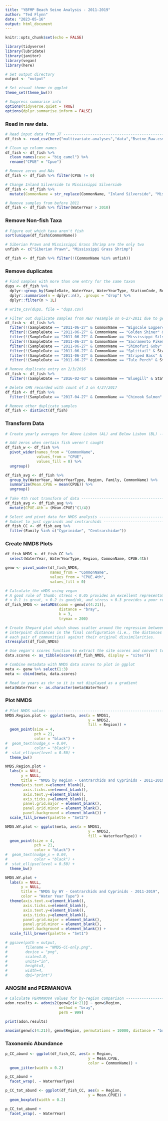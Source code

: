 ```yaml
---
title: "YBFMP Beach Seine Analysis - 2011-2019"
author: "Ted Flynn"
date: "2023-05-16"
output: html_document
---
```


```r
knitr::opts_chunk$set(echo = FALSE)

library(tidyverse)
library(lubridate)
library(janitor)
library(vegan)
library(here)

# Set output directory 
output <- "output"

# Set visual theme in ggplot
theme_set(theme_bw())

# Suppress summarise info
options(tidyverse.quiet = TRUE)
options(dplyr.summarise.inform = FALSE)

```

### Read in raw data. 

```r
# Read input data from JT ------------------------------------------------------
df_fish <- read_csv(here("multivariate-analyses","data","Bseine_Raw.csv"), show_col_types = FALSE)

# Clean up column names
df_fish <- df_fish %>% 
  clean_names(case = "big_camel") %>%
  rename("CPUE" = "Cpue")

# Remove zeros and NAs
df_fish <- df_fish %>% filter(CPUE != 0)

# Change Inland Silverside to Mississippi Silverside
df_fish <- df_fish %>% 
  mutate(CommonName = str_replace(CommonName, "Inland Silverside", "Mississippi Silverside"))

# Remove samples from before 2011
df_fish <- df_fish %>% filter(WaterYear > 2010)
```

### Remove Non-fish Taxa

```r
# Figure out which taxa aren't fish
sort(unique(df_fish$CommonName))

# Siberian Prawn and Mississippi Grass Shrimp are the only two
unfish <- c("Siberian Prawn", "Mississippi Grass Shrimp")

df_fish <- df_fish %>% filter(!(CommonName %in% unfish))

```

### Remove duplicates
```r
# Find samples with more than one entry for the same taxon
dups <- df_fish %>%
  dplyr::group_by(SampleDate, WaterYear, WaterYearType, StationCode, Region, CommonName) %>%
  dplyr::summarise(n = dplyr::n(), .groups = "drop") %>%
  dplyr::filter(n > 1L) 

# write_csv(dups, file = "dups.csv)

# Filter out duplicate samples from AEU resample on 6-27-2011 due to gear issue
df_fish <- df_fish %>% 
  filter(!(SampleDate == "2011-06-27" & CommonName == "Bigscale Logperch" & StationCode == "BL5" & Count == 1)) %>% 
  filter(!(SampleDate == "2011-06-27" & CommonName == "Golden Shiner" & StationCode == "BL5" & Count == 1)) %>% 
  filter(!(SampleDate == "2011-06-27" & CommonName == "Mississippi Silverside" & StationCode == "BL5" & Count == 1)) %>% 
  filter(!(SampleDate == "2011-06-27" & CommonName == "Sacramento Pikeminnow" & StationCode == "BL5" & Count == 1)) %>% 
  filter(!(SampleDate == "2011-06-27" & CommonName == "Shimofuri Goby" & StationCode == "BL5" & Count == 1)) %>% 
  filter(!(SampleDate == "2011-06-27" & CommonName == "Splittail" & StationCode == "BL5" & Count == 6)) %>% 
  filter(!(SampleDate == "2011-06-27" & CommonName == "Striped Bass" & StationCode == "BL5" & Count == 1)) %>% 
  filter(!(SampleDate == "2011-06-27" & CommonName == "Tule Perch" & StationCode == "BL5" & Count == 1))

# Remove duplicate entry on 2/3/2016
df_fish <- df_fish %>% 
  filter(!(SampleDate == "2016-02-03" & CommonName == "Bluegill" & StationCode == "BL1" & Count == 1))

# Delete CHN recorded with count of 3 on 4/27/2017
df_fish <- df_fish %>% 
  filter(!(SampleDate == "2017-04-27" & CommonName == "Chinook Salmon" & StationCode == "BL5" & Count == 3))

# Remove other duplicate samples
df_fish <- distinct(df_fish)


```

### Transform Data

```r
# Create yearly averages for Above Lisbon (AL) and Below Lisbon (BL) -----------

# Add zeros when certain fish weren't caught
df_fish_w <- df_fish %>% 
  pivot_wider(names_from = "CommonName", 
              values_from = "CPUE",
              values_fill = 0) %>% 
  ungroup()

df_fish_avg <- df_fish %>%
  group_by(WaterYear, WaterYearType, Region, Family, CommonName) %>%
  summarize(Mean.CPUE = mean(CPUE)) %>%
  ungroup()
  
# Take 4th root transform of data ----------------------------------------------
df_fish_avg <- df_fish_avg %>%
  mutate(CPUE.4th = (Mean.CPUE)^(1/4))

# Select and pivot data for NMDS analysis --------------------------------------
# Subset to just cyprinids and centrarchids ------------------------------------
df_fish_CC <- df_fish_avg %>%
  filter(Family %in% c("Cyprinidae", "Centrarchidae"))
```

### Create NMDS Plots 

```r
df_fish_NMDS <- df_fish_CC %>%
  select(WaterYear, WaterYearType, Region, CommonName, CPUE.4th)

genw <- pivot_wider(df_fish_NMDS, 
                    names_from = "CommonName", 
                    values_from = "CPUE.4th",
                    values_fill = 0)

# Calculate the nMDS using vegan 
# A good rule of thumb: stress < 0.05 provides an excellent representation in reduced dimensions,
# < 0.1 is great, < 0.2 is good/ok, and stress < 0.3 provides a poor representation.
df_fish_NMDS <- metaMDS(comm = genw[c(4:21)],
                        distance = "bray",
                        k = 3,
                        trymax = 200)

# Create Shepard plot which shows scatter around the regression between the
# interpoint distances in the final configuration (i.e., the distances between 
# each pair of communities) against their original dissimilarities.
stressplot(df_fish_NMDS)

# Use vegan's scores function to extract the site scores and convert to df
data.scores <- as_tibble(scores(df_fish_NMDS, display = "sites"))

# Combine metadata with NMDS data scores to plot in ggplot
meta <- genw %>% select(1:3)
meta <- cbind(meta, data.scores)

# Read in years as chr so it is not displayed as a gradient
meta$WaterYear <- as.character(meta$WaterYear)
```

### Plot NMDS 
```r
# Plot NMDS values -------------------------------------------------------------
NMDS.Region.plot <- ggplot(meta, aes(x = NMDS1, 
                                     y = NMDS2, 
                                     fill = Region)) +
  geom_point(size = 4,
             pch = 21,
             color = "black") +
#  geom_text(nudge_x = 0.04,
#            color = "black") +
#  stat_ellipse(level = 0.50) +
  theme_bw()

NMDS.Region.plot +
  labs(x = NULL,
       y = NULL,
       title = "NMDS by Region - Centrarchids and Cyprinids - 2011-2019") +
  theme(axis.text.x=element_blank(),
        axis.ticks.x=element_blank(),
        axis.text.y=element_blank(),
        axis.ticks.y=element_blank(),
        panel.grid.major = element_blank(), 
        panel.grid.minor = element_blank(),
        panel.background = element_blank()) +
  scale_fill_brewer(palette = "Set2")

NMDS.WY.plot <- ggplot(meta, aes(x = NMDS1, 
                                     y = NMDS2, 
                                     fill = WaterYearType)) +
  geom_point(size = 4,
             pch = 21,
             color = "black") +
#  geom_text(nudge_x = 0.04,
#            color = "black") +
#  stat_ellipse(level = 0.50) +
  theme_bw()

NMDS.WY.plot +
  labs(x = NULL,
       y = NULL,
       title = "NMDS by WY - Centrarchids and Cyprinids - 2011-2019",
       color = "Water Year Type") +
  theme(axis.text.x=element_blank(),
        axis.ticks.x=element_blank(),
        axis.text.y=element_blank(),
        axis.ticks.y=element_blank(),
        panel.grid.major = element_blank(), 
        panel.grid.minor = element_blank(),
        panel.background = element_blank()) +
  scale_fill_brewer(palette = "Set1")

# ggsave(path = output,
#        filename = "NMDS-CC-only.png", 
#        device = "png",
#        scale=1.0, 
#        units="in",
#        height=3,
#        width=4, 
#        dpi="print")
```

### ANOSIM and PERMANOVA
```r
# Calculate PERMANOVA values for by-region comparison --------------------------
adon.results <- adonis2(genw[c(4:21)] ~ genw$Region, 
                        method = "bray", 
                        perm = 999)

print(adon.results)

anosim(genw[c(4:21)], genw$Region, permutations = 10000, distance = "bray")
```

### Taxonomic Abundance

```r

p_CC_abund <- ggplot(df_fish_CC, aes(x = Region,
                                     y = Mean.CPUE,
                                     color = CommonName)) +
  geom_jitter(width = 0.2)

p_CC_abund +
  facet_wrap(. ~ WaterYearType)

p_CC_tot_abund <- ggplot(df_fish_CC, aes(x = Region,
                                     y = Mean.CPUE)) +
  geom_boxplot(width = 0.2)

p_CC_tot_abund +
  facet_wrap(. ~ WaterYear) 

```

